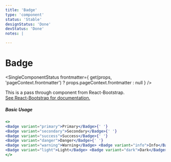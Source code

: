 ```yaml
---
title: 'Badge'
type: 'component'
status: 'Stable'
designStatus: 'Done'
devStatus: 'Done'
notes: |

---
```



# Badge

<SingleComponentStatus
  frontmatter={
    get(props, 'pageContext.frontmatter') ? props.pageContext.frontmatter : null
  }
/>

<p style={{ fontSize: '1.5em' }}>
  This is a pass through component from React-Bootstrap.<br/>
  <a href="https://react-bootstrap.github.io/components/badge/" target="_blank" rel="noopener noreferrer">
    See React-Bootstrap for documentation.
  </a>
</p>

##### Basic Usage

```jsx live=true
<>
<Badge variant="primary">Primary</Badge>{' '}
<Badge variant="secondary">Secondary</Badge>{' '}
<Badge variant="success">Success</Badge>{' '}
<Badge variant="danger">Danger</Badge>{' '}
<Badge variant="warning">Warning</Badge> <Badge variant="info">Info</Badge>{' '}
<Badge variant="light">Light</Badge> <Badge variant="dark">Dark</Badge>
</>
```